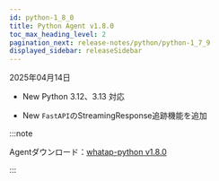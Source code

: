 ```yaml
---
id: python-1_8_0
title: Python Agent v1.8.0
toc_max_heading_level: 2
pagination_next: release-notes/python/python-1_7_9
displayed_sidebar: releaseSidebar
---
```


2025年04月14日

- <Status priority='1'>New</Status> Python 3.12、3.13 対応

- <Status priority='1'>New</Status> `FastAPI`のStreamingResponse追跡機能を追加

:::note

Agentダウンロード：[whatap-python v1.8.0](https://pypi.org/project/whatap-python/1.8.0/)

:::
